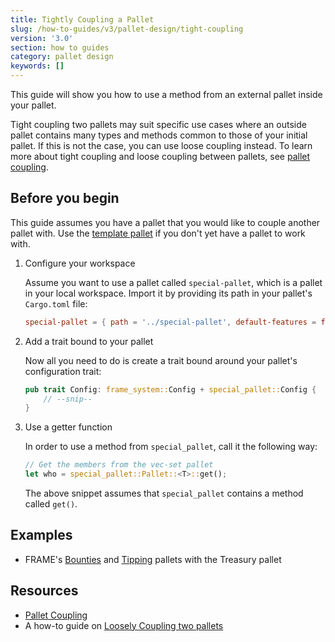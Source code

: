 ```yaml
---
title: Tightly Coupling a Pallet
slug: /how-to-guides/v3/pallet-design/tight-coupling
version: '3.0'
section: how to guides
category: pallet design
keywords: []
---
```


This guide will show you how to use a method from an external pallet inside your pallet.

Tight coupling two pallets may suit specific use cases where an outside pallet contains many types and methods common to those of your initial pallet. 
If this is not the case, you can use loose coupling instead. 
To learn more about tight coupling and loose coupling between pallets, see [pallet coupling](/v3/runtime/pallet-coupling).


## Before you begin

This guide assumes you have a pallet that you would like to couple another pallet with.
Use the [template pallet](https://github.com/substrate-developer-hub/substrate-node-template/blob/main/pallets/template/src/lib.rs) if you don't yet have a pallet to work with.

1. Configure your workspace

    Assume you want to use a pallet called `special-pallet`, which is a pallet in your local workspace. 
    Import it by providing its path in your pallet's `Cargo.toml` file:

    ```toml
    special-pallet = { path = '../special-pallet', default-features = false }
    ```

1. Add a trait bound to your pallet

    Now all you need to do is create a trait bound around your pallet's configuration trait:

    ```rust
    pub trait Config: frame_system::Config + special_pallet::Config {
        // --snip--
    }
    ```

1. Use a getter function 

    In order to use a method from `special_pallet`, call it the following way:

    ```rust
    // Get the members from the vec-set pallet
    let who = special_pallet::Pallet::<T>::get();
    ```

    The above snippet assumes that `special_pallet` contains a method called `get()`.

## Examples

- FRAME's [Bounties](https://github.com/paritytech/substrate/tree/master/frame/bounties)
  and [Tipping](https://github.com/paritytech/substrate/tree/master/frame/tips) pallets with the Treasury pallet

## Resources

- [Pallet Coupling](/v3/runtime/pallet-coupling)
- A how-to guide on [Loosely Coupling two pallets](../loose-coupling)
